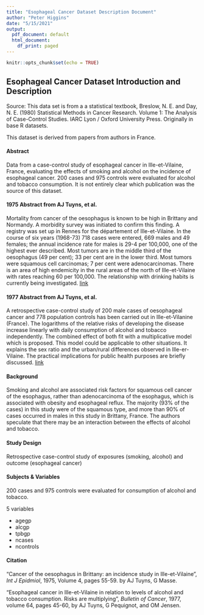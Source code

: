 ```yaml
---
title: "Esophageal Cancer Dataset Description Document"
author: "Peter Higgins"
date: "5/15/2021"
output:
  pdf_document: default
  html_document:
    df_print: paged
---
```


```r
knitr::opts_chunk$set(echo = TRUE)
```


## Esophageal Cancer Dataset Introduction and Description

Source: This data set is from a a statistical textbook, Breslow, N. E. and Day, N. E. (1980) Statistical Methods in Cancer Research. Volume 1: The Analysis of Case-Control Studies. IARC Lyon / Oxford University Press. Originally in base R datasets.

This dataset is derived from papers from authors in France.

#### Abstract

Data from a case-control study of esophageal cancer in Ille-et-Vilaine, France, evaluating the effects of smoking and alcohol on the incidence of esophageal cancer. 200 cases and 975 controls were evaluated for alcohol and tobacco consumption. It is not entirely clear which publication was the source of this dataset.

#### 1975 Abstract from AJ Tuyns, et al.
Mortality from cancer of the oesophagus is known to be high in Brittany and Normandy. A morbidity survey was initiated to confirm this finding. A registry was set up in Rennes for the département of Ille-et-Vilaine. In the course of six years (1968-73) 718 cases were entered, 669 males and 49 females; the annual incidence rate for males is 29-4 per 100,000, one of the highest ever described. Most tumors are in the middle third of the oesophagus (49 per cent); 33 per cent are in the lower third. Most tumors were squamous cell carcinomas; 7 per cent were adenocarcinomas. There is an area of high endemicity in the rural areas of the north of Ille-et-Vilaine with rates reaching 60 per 100,000. The relationship with drinking habits is currently being investigated.
[link](https://pubmed.ncbi.nlm.nih.gov/1116895/)

#### 1977 Abstract from AJ Tuyns, et al. 
A retrospective case-control study of 200 male cases of oesophageal cancer and 778 population controls has been carried out in Ille-et-Vilanine (France). The logarithms of the relative risks of developing the disease increase linearly with daily consumption of alcohol and tobacco independently. The combined effect of both fit with a multiplicative model which is proposed. This model could be applicable to other situations. It explains the sex ratio and the urban/rural differences observed in Ille-er-Vilaine. The practical implications for public health purposes are briefly discussed. [link](https://pubmed.ncbi.nlm.nih.gov/861389/)

#### Background

Smoking and alcohol are associated risk factors for squamous cell cancer of the esophagus, rather than adenocarcinoma of the esophagus, which is associated with obesity and esophageal reflux. The majority (93% of the cases) in this study were of the squamous type, and more than 90% of cases occurred in males in this study in Brittany, France. The authors speculate that there may be an interaction between the effects of alcohol and tobacco. 

#### Study Design

Retrospective case-control study of exposures (smoking, alcohol) and outcome (esophageal cancer)

#### Subjects & Variables

200 cases and 975 controls were evaluated for consumption of alcohol and tobacco.

5 variables

- agegp
- alcgp
- tpbgp
- ncases
- ncontrols

#### Citation
"Cancer of the oesophagus in Brittany: an incidence study in Ille-et-Vilaine", _Int J Epidmiol_, 1975, Volume 4, pages 55-59.
by AJ Tuyns, G Masse.

"Esophageal cancer in Ille-et-Vilaine in relation to levels of alcohol and tobacco consumption. Risks are multiplying", _Bulletin of Cancer_, 1977, volume 64, pages 45-60, by AJ Tuyns, G Pequignot, and OM Jensen. 

